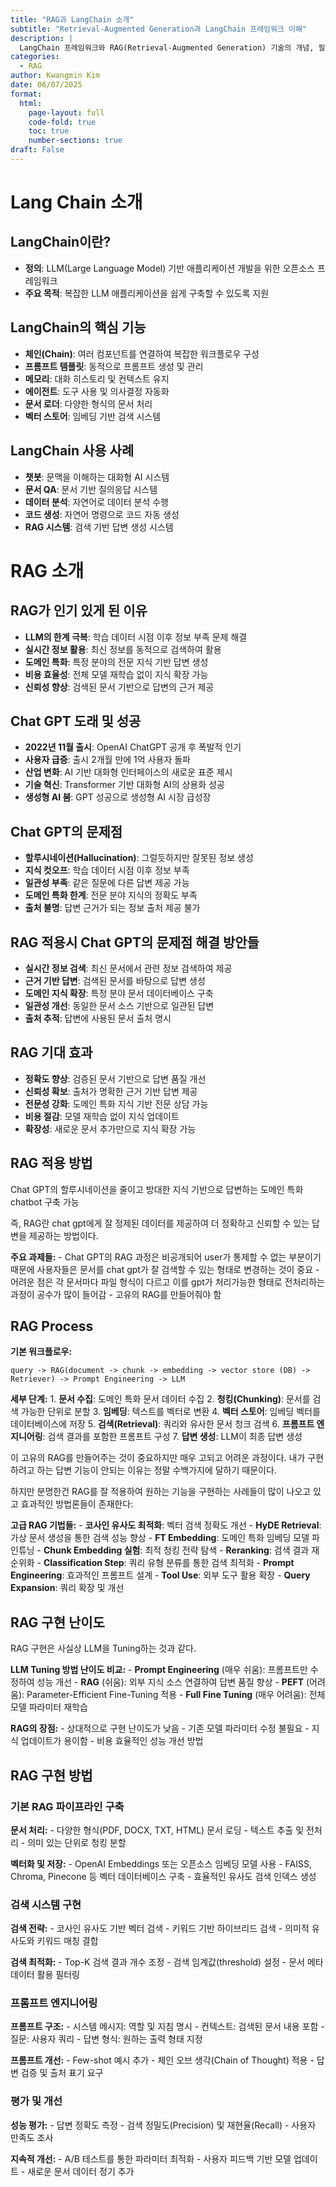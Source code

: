 ```yaml
---
title: "RAG과 LangChain 소개"
subtitle: "Retrieval-Augmented Generation과 LangChain 프레임워크 이해"
description: |
  LangChain 프레임워크와 RAG(Retrieval-Augmented Generation) 기술의 개념, 필요성, 구현 방법에 대해 알아본다.
categories:
  - RAG
author: Kwangmin Kim
date: 06/07/2025
format: 
  html:
    page-layout: full
    code-fold: true
    toc: true
    number-sections: true
draft: False
---
```


# Lang Chain 소개

## LangChain이란?

- **정의**: LLM(Large Language Model) 기반 애플리케이션 개발을 위한 오픈소스 프레임워크
- **주요 목적**: 복잡한 LLM 애플리케이션을 쉽게 구축할 수 있도록 지원

## LangChain의 핵심 기능

- **체인(Chain)**: 여러 컴포넌트를 연결하여 복잡한 워크플로우 구성
- **프롬프트 템플릿**: 동적으로 프롬프트 생성 및 관리
- **메모리**: 대화 히스토리 및 컨텍스트 유지
- **에이전트**: 도구 사용 및 의사결정 자동화
- **문서 로더**: 다양한 형식의 문서 처리
- **벡터 스토어**: 임베딩 기반 검색 시스템

## LangChain 사용 사례

- **챗봇**: 문맥을 이해하는 대화형 AI 시스템
- **문서 QA**: 문서 기반 질의응답 시스템  
- **데이터 분석**: 자연어로 데이터 분석 수행
- **코드 생성**: 자연어 명령으로 코드 자동 생성
- **RAG 시스템**: 검색 기반 답변 생성 시스템

# RAG 소개

## RAG가 인기 있게 된 이유

- **LLM의 한계 극복**: 학습 데이터 시점 이후 정보 부족 문제 해결
- **실시간 정보 활용**: 최신 정보를 동적으로 검색하여 활용
- **도메인 특화**: 특정 분야의 전문 지식 기반 답변 생성
- **비용 효율성**: 전체 모델 재학습 없이 지식 확장 가능
- **신뢰성 향상**: 검색된 문서 기반으로 답변의 근거 제공

## Chat GPT 도래 및 성공

- **2022년 11월 출시**: OpenAI ChatGPT 공개 후 폭발적 인기
- **사용자 급증**: 출시 2개월 만에 1억 사용자 돌파
- **산업 변화**: AI 기반 대화형 인터페이스의 새로운 표준 제시
- **기술 혁신**: Transformer 기반 대화형 AI의 상용화 성공
- **생성형 AI 붐**: GPT 성공으로 생성형 AI 시장 급성장

## Chat GPT의 문제점

- **할루시네이션(Hallucination)**: 그럴듯하지만 잘못된 정보 생성
- **지식 컷오프**: 학습 데이터 시점 이후 정보 부족
- **일관성 부족**: 같은 질문에 다른 답변 제공 가능
- **도메인 특화 한계**: 전문 분야 지식의 정확도 부족
- **출처 불명**: 답변 근거가 되는 정보 출처 제공 불가

## RAG 적용시 Chat GPT의 문제점 해결 방안들

- **실시간 정보 검색**: 최신 문서에서 관련 정보 검색하여 제공
- **근거 기반 답변**: 검색된 문서를 바탕으로 답변 생성
- **도메인 지식 확장**: 특정 분야 문서 데이터베이스 구축
- **일관성 개선**: 동일한 문서 소스 기반으로 일관된 답변
- **출처 추적**: 답변에 사용된 문서 출처 명시

## RAG 기대 효과

- **정확도 향상**: 검증된 문서 기반으로 답변 품질 개선
- **신뢰성 확보**: 출처가 명확한 근거 기반 답변 제공
- **전문성 강화**: 도메인 특화 지식 기반 전문 상담 가능
- **비용 절감**: 모델 재학습 없이 지식 업데이트
- **확장성**: 새로운 문서 추가만으로 지식 확장 가능

## RAG 적용 방법

Chat GPT의 할루시네이션을 줄이고 방대한 지식 기반으로 답변하는 도메인 특화 chatbot 구축 가능

즉, RAG란 chat gpt에게 잘 정제된 데이터를 제공하여 더 정확하고 신뢰할 수 있는 답변을 제공하는 방법이다.

**주요 과제들:**
- Chat GPT의 RAG 과정은 비공개되어 user가 통제할 수 없는 부분이기 때문에 사용자들은 문서를 chat gpt가 잘 검색할 수 있는 형태로 변경하는 것이 중요
- 어려운 점은 각 문서마다 파일 형식이 다르고 이를 gpt가 처리가능한 형태로 전처리하는 과정이 공수가 많이 들어감
- 고유의 RAG를 만들어줘야 함

## RAG Process

**기본 워크플로우:**
```
query -> RAG(document -> chunk -> embedding -> vector store (DB) -> Retriever) -> Prompt Engineering -> LLM
```

**세부 단계:**
1. **문서 수집**: 도메인 특화 문서 데이터 수집
2. **청킹(Chunking)**: 문서를 검색 가능한 단위로 분할
3. **임베딩**: 텍스트를 벡터로 변환
4. **벡터 스토어**: 임베딩 벡터를 데이터베이스에 저장
5. **검색(Retrieval)**: 쿼리와 유사한 문서 청크 검색
6. **프롬프트 엔지니어링**: 검색 결과를 포함한 프롬프트 구성
7. **답변 생성**: LLM이 최종 답변 생성

이 고유의 RAG를 만들어주는 것이 중요하지만 매우 고되고 어려운 과정이다. 내가 구현하려고 하는 답변 기능이 안되는 이유는 정말 수백가지에 달하기 때문이다.

하지만 분명한건 RAG를 잘 적용하여 원하는 기능을 구현하는 사례들이 많이 나오고 있고 효과적인 방법론들이 존재한다:

**고급 RAG 기법들:**
- **코사인 유사도 최적화**: 벡터 검색 정확도 개선
- **HyDE Retrieval**: 가상 문서 생성을 통한 검색 성능 향상
- **FT Embedding**: 도메인 특화 임베딩 모델 파인튜닝
- **Chunk Embedding 실험**: 최적 청킹 전략 탐색
- **Reranking**: 검색 결과 재순위화
- **Classification Step**: 쿼리 유형 분류를 통한 검색 최적화
- **Prompt Engineering**: 효과적인 프롬프트 설계
- **Tool Use**: 외부 도구 활용 확장
- **Query Expansion**: 쿼리 확장 및 개선

## RAG 구현 난이도

RAG 구현은 사실상 LLM을 Tuning하는 것과 같다.

**LLM Tuning 방법 난이도 비교:**
- **Prompt Engineering** (매우 쉬움): 프롬프트만 수정하여 성능 개선
- **RAG** (쉬움): 외부 지식 소스 연결하여 답변 품질 향상
- **PEFT** (어려움): Parameter-Efficient Fine-Tuning 적용
- **Full Fine Tuning** (매우 어려움): 전체 모델 파라미터 재학습

**RAG의 장점:**
- 상대적으로 구현 난이도가 낮음
- 기존 모델 파라미터 수정 불필요
- 지식 업데이트가 용이함
- 비용 효율적인 성능 개선 방법

## RAG 구현 방법

### 기본 RAG 파이프라인 구축

**문서 처리:**
- 다양한 형식(PDF, DOCX, TXT, HTML) 문서 로딩
- 텍스트 추출 및 전처리
- 의미 있는 단위로 청킹 분할

**벡터화 및 저장:**
- OpenAI Embeddings 또는 오픈소스 임베딩 모델 사용
- FAISS, Chroma, Pinecone 등 벡터 데이터베이스 구축
- 효율적인 유사도 검색 인덱스 생성

### 검색 시스템 구현

**검색 전략:**
- 코사인 유사도 기반 벡터 검색
- 키워드 기반 하이브리드 검색
- 의미적 유사도와 키워드 매칭 결합

**검색 최적화:**
- Top-K 검색 결과 개수 조정
- 검색 임계값(threshold) 설정
- 문서 메타데이터 활용 필터링

### 프롬프트 엔지니어링

**프롬프트 구조:**
- 시스템 메시지: 역할 및 지침 명시
- 컨텍스트: 검색된 문서 내용 포함
- 질문: 사용자 쿼리
- 답변 형식: 원하는 출력 형태 지정

**프롬프트 개선:**
- Few-shot 예시 추가
- 체인 오브 생각(Chain of Thought) 적용
- 답변 검증 및 출처 표기 요구

### 평가 및 개선

**성능 평가:**
- 답변 정확도 측정
- 검색 정밀도(Precision) 및 재현율(Recall)
- 사용자 만족도 조사

**지속적 개선:**
- A/B 테스트를 통한 파라미터 최적화
- 사용자 피드백 기반 모델 업데이트
- 새로운 문서 데이터 정기 추가







